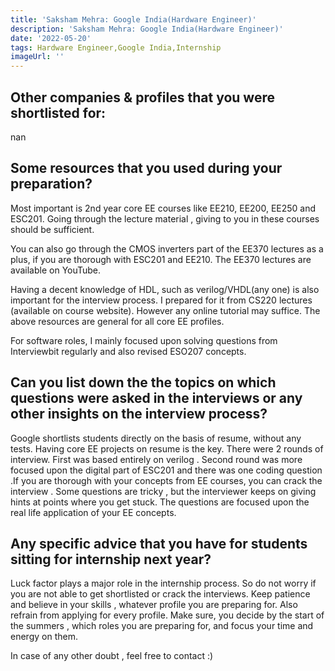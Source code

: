```yaml
---
title: 'Saksham Mehra: Google India(Hardware Engineer)'
description: 'Saksham Mehra: Google India(Hardware Engineer)'
date: '2022-05-20'
tags: Hardware Engineer,Google India,Internship
imageUrl: ''
---
```


## Other companies & profiles that you were shortlisted for:
nan

## Some resources that you used during your preparation?
Most important is 2nd year core EE courses like EE210, EE200, EE250 and ESC201. Going through the lecture material , giving to you in these courses should be sufficient. 

You can also go through the CMOS inverters part of the EE370 lectures as a plus, if you are thorough with ESC201 and EE210. The EE370 lectures are available on YouTube.

Having a decent knowledge of HDL, such as verilog/VHDL(any one) is also important for the interview process. I prepared for it from CS220 lectures (available on course website). However any online tutorial may suffice.
The above resources are general for all core EE profiles.

For software roles, I mainly focused upon solving questions from Interviewbit regularly and also revised ESO207 concepts.

## Can you list down the the topics on which questions were asked in the interviews or any other insights on the interview process?
Google shortlists students directly on the basis of resume, without any tests. Having core EE projects on resume is the key. 
There were 2 rounds of interview. First was based entirely on verilog . Second round was more focused upon the digital part of ESC201 and there was one coding question .If you are thorough with your concepts from EE courses, you can crack the interview . Some questions are tricky , but the interviewer keeps on giving hints at points where you get stuck. The questions are focused upon the real life application of your EE concepts.

## Any specific advice that you have for students sitting for internship next year?
Luck factor plays a major role in the internship process. So do not worry if you are not able to get shortlisted or crack the interviews. Keep patience and believe in your skills , whatever profile you are preparing for. 
Also refrain from applying for every profile. Make sure, you decide by the start of the summers , which roles you are preparing for, and focus your time and energy on them. 

In case of any other doubt , feel free to contact :)

